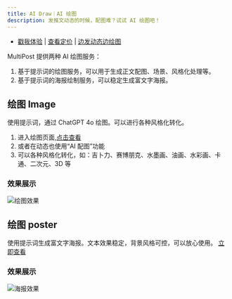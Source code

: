 ```yaml
---
title: AI Draw｜AI 绘图
description: 发推文动态的时候，配图难？试试 AI 绘图吧！
---
```

- [戳我体验](https://multipost.app/dashboard/draw) | [查看定价](/docs/user-guide/pricing#ai-绘图定价) | [边发动态边绘图](https://multipost.app/dashboard/publish)

MultiPost 提供两种 AI 绘图服务：  
1. 基于提示词的绘图服务，可以用于生成正文配图、场景、风格化处理等。
2. 基于提示词的海报绘制服务，可以稳定生成富文字海报。

## 绘图 Image
使用提示词，通过 ChatGPT 4o 绘图。可以进行各种风格化转化。

1. 进入绘图页面,[点击查看](https://multipost.app/dashboard/draw/image)
2. 或者在动态也使用“AI 配图”功能
3. 可以各种风格化转化，如：吉卜力、赛博朋克、水墨画、油画、水彩画、卡通、二次元、3D 等

### 效果展示
<div style={{ width: '400px', margin: '0 auto' }}>
  <img src="https://2someone-web-static.s3.bitiful.net/2025/05/c12a43286750ecc3097105f3ec28f397.png" alt="绘图效果" />
</div>

## 绘图 poster
使用提示词生成富文字海报。文本效果稳定，背景风格可控，可以放心使用。
[立即查看](https://multipost.app/dashboard/draw/poster)

### 效果展示

<div style={{ width: '400px', margin: '0 auto' }}>
  <img src="https://2someone-web-static.s3.bitiful.net/2025/05/32bd8e70f82d94cf743f9bfccb638b8b.jpeg" alt="海报效果" />
</div>
